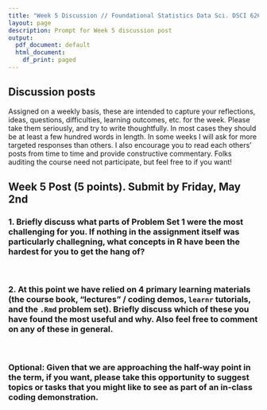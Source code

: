 ```yaml
---
title: "Week 5 Discussion // Foundational Statistics Data Sci. DSCI 626"
layout: page
description: Prompt for Week 5 discussion post
output:
  pdf_document: default
  html_document:
    df_print: paged
---
```


## Discussion posts
Assigned on a weekly basis, these are intended to capture your reflections, ideas, questions, difficulties, learning outcomes, etc. for the week. Please take them seriously, and try to write thoughtfully. In most cases they should be at least a few hundred words in length. In some weeks I will ask for more targeted responses than others. I also encourage you to read each others' posts from time to time and provide constructive commentary. Folks auditing the course need not participate, but feel free to if you want!


## Week 5 Post (5 points). Submit by Friday, May 2nd

### 1. Briefly discuss what parts of Problem Set 1 were the most challenging for you. If nothing in the assignment itself was particularly challegning, what concepts in R have been the hardest for you to get the hang of?
   
<br>

### 2. At this point we have relied on 4 primary learning materials (the course book, "lectures" / coding demos, `learnr` tutorials, and the `.Rmd` problem set). Briefly discuss which of these you have found the most useful and why. Also feel free to comment on any of these in general. 

<br>

### Optional: Given that we are approaching the half-way point in the term, if you want, please take this opportunity to suggest topics or tasks that you might like to see as part of an in-class coding demonstration.